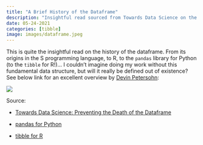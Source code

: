 ```yaml
---
title: "A Brief History of the Dataframe"
description: "Insightful read sourced from Towards Data Science on the history of the dataframe - From its origins in the S programming language, to R, to pandas for Python (to the tibble for R)."
date: 05-24-2021
categories: [tibble]
image: images/dataframe.jpeg
---
```


This is quite the insightful read on the history of the dataframe. From its origins in the S programming language, to R, to the `pandas` library for Python (to the `tibble` for R!)... I couldn't imagine doing my work without this fundamental data structure, but will it really be defined out of existence? See below link for an excellent overview by [Devin Petersohn](https://devin-petersohn.medium.com/):

![](images/dataframe.jpeg)

Source:

* [Towards Data Science: Preventing the Death of the Dataframe](https://towardsdatascience.com/preventing-the-death-of-the-dataframe-8bca1c0f83c8)

* [pandas for Python](https://pandas.pydata.org/)

* [tibble for R](https://tibble.tidyverse.org/)